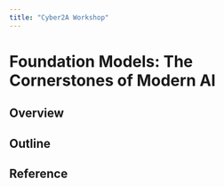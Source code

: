 ```yaml
---
title: "Cyber2A Workshop"
---
```


# Foundation Models: The Cornerstones of Modern AI

## Overview

## Outline 

## Reference 